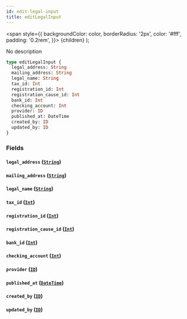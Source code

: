 ```yaml
---
id: edit-legal-input
title: editLegalInput
---
```


<span
style={{
      backgroundColor: color,
      borderRadius: '2px',
      color: '#fff',
      padding: '0.2rem',
    }}>
{children}
</span>
);

No description

```graphql
type editLegalInput {
  legal_address: String
  mailing_address: String
  legal_name: String
  tax_id: Int
  registration_id: Int
  registration_cause_id: Int
  bank_id: Int
  checking_account: Int
  provider: ID
  published_at: DateTime
  created_by: ID
  updated_by: ID
}
```

### Fields

#### `legal_address` ([`String`](/v1/scalars/string))

#### `mailing_address` ([`String`](/v1/scalars/string))

#### `legal_name` ([`String`](/v1/scalars/string))

#### `tax_id` ([`Int`](/v1/scalars/int))

#### `registration_id` ([`Int`](/v1/scalars/int))

#### `registration_cause_id` ([`Int`](/v1/scalars/int))

#### `bank_id` ([`Int`](/v1/scalars/int))

#### `checking_account` ([`Int`](/v1/scalars/int))

#### `provider` ([`ID`](/v1/scalars/id))

#### `published_at` ([`DateTime`](/v1/scalars/date-time))

#### `created_by` ([`ID`](/v1/scalars/id))

#### `updated_by` ([`ID`](/v1/scalars/id))
